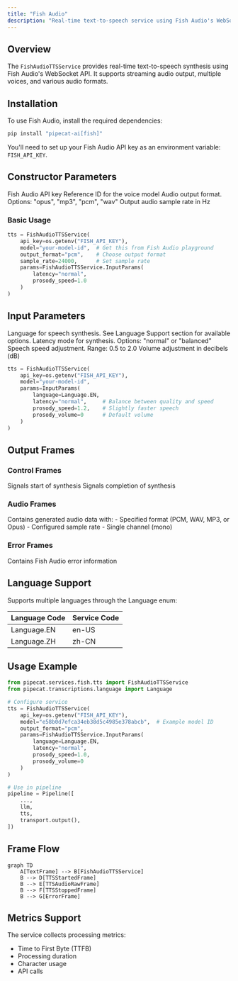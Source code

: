 ```yaml
---
title: "Fish Audio"
description: "Real-time text-to-speech service using Fish Audio's WebSocket API"
---
```


## Overview

The `FishAudioTTSService` provides real-time text-to-speech synthesis using Fish Audio's WebSocket API. It supports streaming audio output, multiple voices, and various audio formats.

## Installation

To use Fish Audio, install the required dependencies:

```bash
pip install "pipecat-ai[fish]"
```

You'll need to set up your Fish Audio API key as an environment variable: `FISH_API_KEY`.

## Constructor Parameters

<ParamField path="api_key" type="str" required>
  Fish Audio API key
</ParamField>

<ParamField path="model" type="str" required>
  Reference ID for the voice model
</ParamField>

<ParamField path="output_format" type="str" default="pcm">
  Audio output format. Options: "opus", "mp3", "pcm", "wav"
</ParamField>

<ParamField path="sample_rate" type="int" default="None">
  Output audio sample rate in Hz
</ParamField>

### Basic Usage

```python
tts = FishAudioTTSService(
    api_key=os.getenv("FISH_API_KEY"),
    model="your-model-id",  # Get this from Fish Audio playground
    output_format="pcm",    # Choose output format
    sample_rate=24000,      # Set sample rate
    params=FishAudioTTSService.InputParams(
        latency="normal",
        prosody_speed=1.0
    )
)
```

## Input Parameters

<ParamField path="language" type="Language" default="Language.EN">
  Language for speech synthesis. See Language Support section for available
  options.
</ParamField>

<ParamField path="latency" type="str" default="normal">
  Latency mode for synthesis. Options: "normal" or "balanced"
</ParamField>

<ParamField path="prosody_speed" type="float" default="1.0">
  Speech speed adjustment. Range: 0.5 to 2.0
</ParamField>

<ParamField path="prosody_volume" type="int" default="0">
  Volume adjustment in decibels (dB)
</ParamField>

```python
tts = FishAudioTTSService(
    api_key=os.getenv("FISH_API_KEY"),
    model="your-model-id",
    params=InputParams(
        language=Language.EN,
        latency="normal",     # Balance between quality and speed
        prosody_speed=1.2,    # Slightly faster speech
        prosody_volume=0      # Default volume
    )
)
```

## Output Frames

### Control Frames

<ParamField path="TTSStartedFrame" type="Frame">
  Signals start of synthesis
</ParamField>

<ParamField path="TTSStoppedFrame" type="Frame">
  Signals completion of synthesis
</ParamField>

### Audio Frames

<ParamField path="TTSAudioRawFrame" type="Frame">
  Contains generated audio data with: - Specified format (PCM, WAV, MP3, or
  Opus) - Configured sample rate - Single channel (mono)
</ParamField>

### Error Frames

<ParamField path="ErrorFrame" type="Frame">
  Contains Fish Audio error information
</ParamField>

## Language Support

Supports multiple languages through the Language enum:

| Language Code | Service Code |
| ------------- | ------------ |
| Language.EN   | en-US        |
| Language.ZH   | zh-CN        |

## Usage Example

```python
from pipecat.services.fish.tts import FishAudioTTSService
from pipecat.transcriptions.language import Language

# Configure service
tts = FishAudioTTSService(
    api_key=os.getenv("FISH_API_KEY"),
    model="e58b0d7efca34eb38d5c4985e378abcb",  # Example model ID
    output_format="pcm",
    params=FishAudioTTSService.InputParams(
        language=Language.EN,
        latency="normal",
        prosody_speed=1.0,
        prosody_volume=0
    )
)

# Use in pipeline
pipeline = Pipeline([
    ...,
    llm,
    tts,
    transport.output(),
])
```

## Frame Flow

```mermaid
graph TD
    A[TextFrame] --> B[FishAudioTTSService]
    B --> D[TTSStartedFrame]
    B --> E[TTSAudioRawFrame]
    B --> F[TTSStoppedFrame]
    B --> G[ErrorFrame]
```

## Metrics Support

The service collects processing metrics:

- Time to First Byte (TTFB)
- Processing duration
- Character usage
- API calls
